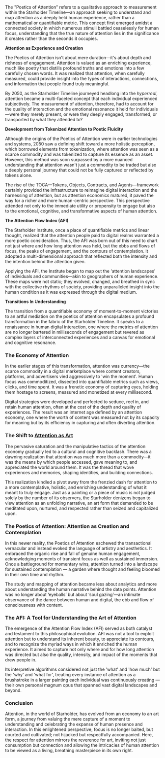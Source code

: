 The "Poetics of Attention" refers to a qualitative approach to measurement within the Starholder Timeline—an approach seeking to understand and map attention as a deeply held human experience, rather than a mathematical or quantifiable metric. This concept first emerged amidst a connected society in which numerous stimuli battled ceaselessly for human focus, understanding that the true nature of attention lies in the significance it creates rather than the seconds it occupies.

**Attention as Experience and Creation**

The Poetics of Attention isn't about mere duration—it's about depth and richness of engagement. Attention is valued as an enriching experience, much like poetry that distills profound truths and emotions into a few carefully chosen words. It was realized that attention, when carefully measured, could provide insight into the types of interactions, connections, and information that people found truly meaningful.

By 2050, as the Starholder Timeline journeyed headlong into the *hyperreal*, attention became a multi-faceted concept that each individual experienced subjectively. The measurement of attention, therefore, had to account for the quality of interaction and the emotional resonance it held for individuals—were they merely present, or were they deeply engaged, transformed, or transported by what they attended to?

**Development from Tokenized Attention to Poetic Fluidity**

Although the origins of the Poetics of Attention were in earlier technologies and systems, 2050 saw a defining shift toward a more holistic perception, which borrowed elements from tokenization, where attention was seen as a scarce commodity and was tokenized to capture its essence as an asset. However, this method was soon surpassed by a more nuanced understanding that attention wasn't just a commodity to be traded but also a deeply personal journey that could not be fully captured or reflected by tokens alone.

The rise of the TOCA—Tokens, Objects, Contracts, and Agents—framework certainly provided the infrastructure to reimagine digital interaction and the harnessing of attention, but as attention economics matured, it paved the way for a richer and more human-centric perspective. This perspective attended not only to the immediate utility or propensity to engage but also to the emotional, cognitive, and transformative aspects of human attention.

**The Attention Flow Index (AFI)**

The Starholder Institute, once a place of quantifiable metrics and linear thought, realized that the attention people paid to digital realms warranted a more poetic consideration. Thus, the AFI was born out of this need to chart not just where and how long attention was held, but the ebbs and flows of focus, the peaks of engagement, and the contours of contemplation. It adopted a multi-dimensional approach that reflected both the intensity and the intention behind the attention given.

Applying the AFI, the Institute began to map out the 'attention landscapes' of individuals and communities—akin to geographers of human experience. These maps were not static; they evolved, changed, and breathed in sync with the collective rhythms of society, providing unparalleled insight into the human condition as it was expressed through the digital medium.

**Transitions In Understanding**

The transition from a quantifiable economy of moment-to-moment victories to an artful mediation on the poetics of attention encapsulates a profound transformation in the fabric of the Starholder Timeline. It speaks to a renaissance in human digital interaction, one where the metrics of attention are no longer bartered in milliseconds of engagement but revered as complex layers of interconnected experiences and a canvas for emotional and cognitive resonance.

### The Economy of Attention

In the earlier stages of this transformation, attention was currency—the scarce commodity in a digital marketplace where content creators, platforms, and advertisers vied aggressively to 'win the moment'. Human focus was commoditized, dissected into quantifiable metrics such as views, clicks, and time spent. It was a frenetic economy of capturing eyes, holding them hostage to screens, measured and monetized at every millisecond.

Digital strategies were developed and perfected to seduce, reel in, and retain human attention, often at the cost of the depth and quality of experiences. The result was an internet age defined by an attention economy, one where the worth of content was measured not by its capacity for meaning but by its efficiency in capturing and often diverting attention.

### The Shift to [Attention as Art](attention-as-art)

The pervasive saturation and the manipulative tactics of the attention economy gradually led to a cultural and cognitive backlash. There was a dawning realization that attention was much more than a commodity—it was the means by which people accessed, gave meaning to, and appreciated the world around them. It was the thread that wove experiences and memories, shaping identities, and building connections.

This realization kindled a pivot away from the frenzied dash for attention to a more contemplative, holistic, and enriching understanding of what it meant to truly engage. Just as a painting or a piece of music is not judged solely by the number of its observers, the Starholder denizens began to view attention as an unfolding narrative, an art form that demanded to be meditated upon, nurtured, and respected rather than seized and capitalized upon.

### The Poetics of Attention: Attention as Creation and Contemplation

In this newer reality, the Poetics of Attention eschewed the transactional vernacular and instead evoked the language of artistry and aesthetics. It embraced the organic rise and fall of genuine human engagement, acknowledging moments of transient focus as well as sustained immersion. Once a battleground for momentary wins, attention turned into a landscape for sustained contemplation — a garden where thought and feeling bloomed in their own time and rhythm.

The study and mapping of attention became less about analytics and more about understanding the human narrative behind the data points. Attention was no longer about ‘eyeballs’ but about ‘soul gazing’—an intimate observance of the dance between human and digital, the ebb and flow of consciousness with content.

### The AFI: A Tool for Understanding the Art of Attention

The emergence of the Attention Flow Index (AFI) served as both catalyst and testament to this philosophical evolution. AFI was not a tool to exploit attention but to understand its inherent beauty, to appreciate its contours, and to recognize the myriad ways in which it enriched the human experience. It aimed to capture not only where and for how long attention was directed but also the quality, intensity, and impact of the moments that drew people in.

Its interpretive algorithms considered not just the 'what' and 'how much' but the 'why' and 'what for', treating every instance of attention as a brushstroke in a larger painting each individual was continuously creating — their own personal magnum opus that spanned vast digital landscapes and beyond.

### Conclusion

Attention, in the world of Starholder, has evolved from an economy to an art form, a journey from valuing the mere capture of a moment to understanding and celebrating the expanse of human presence and interaction. In this enlightened perspective, focus is no longer baited, but courted and cultivated; not hijacked but respectfully accompanied. Here, the respect for attention mirrors the reverence for art, inviting not just consumption but connection and allowing the intricacies of human attention to be viewed as a living, breathing masterpiece in its own right.
